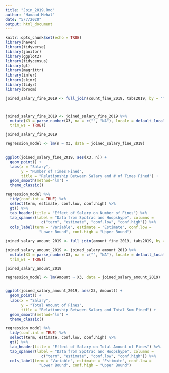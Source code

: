```yaml
---
title: "Join_2019.Rmd"
author: "Hamaad Mehal"
date: "5/7/2020"
output: html_document
---
```


```r
knitr::opts_chunk$set(echo = TRUE)
library(haven)
library(tidyverse)
library(janitor)
library(ggplot2)
library(tidycensus)
library(gt)
library(magrittr)
library(infer)
library(skimr)
library(tidyr)
library(broom)
```

```r
joined_salary_fine_2019 <- full_join(count_fine_2019, tabs2019, by = "fixedName")



joined_salary_fine_2019 <- joined_salary_fine_2019 %>%
  mutate(X3 = parse_number(X3, na = c("", "NA"), locale = default_locale(),
  trim_ws = TRUE))

joined_salary_fine_2019

regression_model <- lm(n ~ X3, data = joined_salary_fine_2019) 


ggplot(joined_salary_fine_2019, aes(X3, n)) +
  geom_point() +
  labs(x = "Salary",
       y = "Number of Times Fined",
       title = "Relationship Between Salary and # of Times Fined") +
  geom_smooth(method='lm') +
  theme_classic()

regression_model %>%
  tidy(conf.int = TRUE) %>%
  select(term, estimate, conf.low, conf.high) %>%
  gt() %>%
  tab_header(title = "Effect of Salary on Number of Fines") %>%
  tab_spanner(label = "Data from Spotrac and Hoopshype", columns = 
                c("term", "estimate", "conf.low", "conf.high")) %>%
  cols_label(term = "Variable", estimate = "Estimate", conf.low =
               "Lower Bound", conf.high = "Upper Bound")
```


```r
joined_salary_amount_2019 <- full_join(amount_fine_2019, tabs2019, by = "fixedName")

joined_salary_amount_2019 <- joined_salary_amount_2019 %>%
  mutate(X3 = parse_number(X3, na = c("", "NA"), locale = default_locale(),
  trim_ws = TRUE))

joined_salary_amount_2019

regression_model <- lm(Amount ~ X3, data = joined_salary_amount_2019) 


ggplot(joined_salary_amount_2019, aes(X3, Amount)) +
  geom_point() +
  labs(x = "Salary",
       y = "Total Amount of Fines",
       title = "Relationship Between Salary and Total Sum Fined") +
  geom_smooth(method='lm') +
  theme_classic()

regression_model %>%
  tidy(conf.int = TRUE) %>%
  select(term, estimate, conf.low, conf.high) %>%
  gt() %>%
  tab_header(title = "Effect of Salary on Total Amount of Fines") %>%
  tab_spanner(label = "Data from Spotrac and Hoopshype", columns = 
                c("term", "estimate", "conf.low", "conf.high")) %>%
  cols_label(term = "Variable", estimate = "Estimate", conf.low =
               "Lower Bound", conf.high = "Upper Bound")
```

